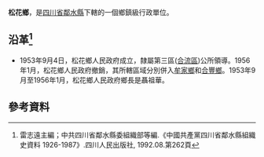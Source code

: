 '''松花鄉'''，是[[四川省|四川省]][[鄰水縣|鄰水縣]]下轄的一個鄉鎮級行政單位。

== 沿革<ref>雷志遠主編；中共四川省鄰水縣委組織部等編.《中國共產黨四川省鄰水縣組織史資料 1926-1987》.四川人民出版社, 1992.08.第262頁</ref>==
* 1953年9月4日，松花鄉人民政府成立，隸屬第三區([[合流區|合流區]])公所領導。1956年1月，松花鄉人民政府撤銷，其所轄區域分別併入[[牟家鄉|牟家鄉]]和[[合豐鄉|合豐鄉]]。1953年9月至1956年1月，松花鄉人民政府鄉長是聶祖華。

== 參考資料 ==
{{reflist}}
{{行政區劃小作品}}
{{鄰水縣行政區劃（1953年9月4日至1955年3月5日）}}
{{鄰水縣行政區劃（1955年3月5日至1956年1月24日）}}
{{鄰水縣行政區劃}}